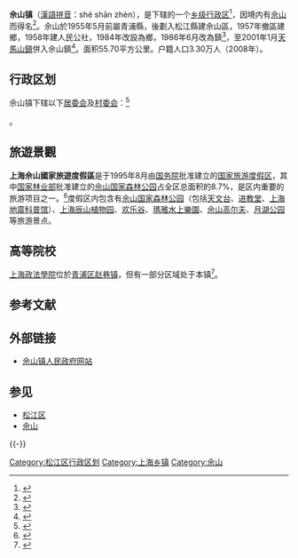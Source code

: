 {{中国乡级行政区
|景观照片文件名 = 
|景观照片描述 = 
|汉语拼音 = 
|其他语言 = 
|其他语言名称 = 
|旧称 = 
|地名出处 = 
|位置图文件名 = 
|位置图描述 = 
|自定义图片= 
|建置时间 = 
|政府驻地 = 
|毗邻 = 
|总面积 = 
|总人口 = 
|总人口年份 = 
|户籍人口 = 
|户籍人口年份 = 
|常住人口 = 
|常住人口年份 = 
|人口密度 = 
|GDP = 
|GDP年份 = 
|邮政编码 = 
|电话区号 = 21
|官方网站 = 
|网站名称 = 
|31/01/17/103/000}}

'''佘山镇'''（[[漢語拼音|漢語拼音]]：shé shān zhèn），是{{PRC admin/fullname|31/01/17/103/000|3}}下辖的一个[[乡级行政区|乡级行政区]]<ref>{{PRC admin/ref sgc|{{PRC admin/parent|31/01/17/103/000}}}}</ref>，因境内有[[佘山|佘山]]而得名<ref name="第二章街道、镇、乡">{{Cite web |url = http://www.shtong.gov.cn/newsite/node2/node2245/node70862/node70868/node70908/index.html |title = 第二章街道、镇、乡 |publisher = 上海市地方志办公室 |language = zh-cn |accessdate = 2014-08-25 |format = html |quote = 以山名得名，如松江县佘山镇、天马山镇； |archive-date = 2017-12-02 |archive-url = https://web.archive.org/web/20171202060526/http://shtong.gov.cn/Newsite/node2/node2245/node70862/node70868/node70908/index.html |dead-url = no }}</ref>。佘山於1955年5月前屬青浦縣，後劃入松江縣建佘山區，1957年撤區建鄉，1958年建人民公社，1984年改設為鄉，1986年6月改為鎮<ref name="松江县志 佘山乡">{{Cite web |url = http://www.shtong.gov.cn/newsite/node2/node4/node2250/songjiang/node46165/node46186/node46188/userobject1ai32358.html |title = 松江县志 - 第一卷建置 - 第三章乡镇 - 第十二节　佘山乡 |author = 上海市松江县地方史志编纂委员会 |date = 1991-08 |publisher = 上海市地方志办公室 |language = zh-cn |accessdate = 2014-12-01 |format = html |quote = 乡人民政府设在[[陈坊桥|陈坊桥镇]]。该地区原属[[青浦县|青浦县]]，1955年5月划入本县，成立[[佘山区|佘山区]][[人民政府|人民政府]]。1957年撤区并乡后为佘山乡。1958年建立佘山[[人民公社|人民公社]]。1984年改设[[佘山乡|佘山乡]]。1986年6月改为镇建制。 |archiveurl = https://web.archive.org/web/20141201171548/http://www.shtong.gov.cn/newsite/node2/node4/node2250/songjiang/node46165/node46186/node46188/userobject1ai32358.html |archivedate = 2014-12-01 |dead-url = no }}</ref>，至2001年1月[[天馬山鎮|天馬山鎮]]併入佘山鎮<ref name="松江区历史沿革">{{Cite web|url =http://www.xzqh.org/html/2008/0428/4972.html|title =松江区历史沿革|author =|date =2009-08-06|publisher =行政区划网|language =zh-cn|accessdate =2014-05-04|quote =|deadurl =yes|archiveurl =https://web.archive.org/web/20131203132804/http://www.xzqh.org/html/2008/0428/4972.html|archivedate =2013-12-03}}</ref>。面积55.70平方公里。户籍人口3.30万人（2008年）。

== 行政区划 ==
佘山镇下辖以下[[居委会|居委会]]及[[村委会|村委会]]：<ref>{{PRC admin/ref sgc|31/01/17/103/000}}</ref>

{{PRC admin/children|31/01/17/103/000}}。

== 旅遊景觀 ==
'''上海佘山國家旅遊度假區'''是于1995年8月由[[中华人民共和国国务院|国务院]]批准建立的[[国家旅游度假区|国家旅游度假区]]，其中[[中华人民共和国林业部|国家林业部]]批准建立的[[佘山国家森林公园|佘山国家森林公园]]占全区总面积的8.7%，是区内重要的旅游项目之一。<ref name="第三节　佘山国家森林公园">{{Cite web|url =http://shtong.gov.cn/newsite/node2/node2245/node69854/node69860/node69918/node69933/userobject1ai69599.html|title =第三节　佘山国家森林公园|publisher =上海市地方志办公室|language =zh-cn|accessdate =2014-08-25|format =html|quote =1993年5月，国家林业部批准建立包括12座山头在内的佘山国家森林公园。公园采取与上海市纺织品进出口公司联合开发的办法，筹措建园资金1000多万元，在东佘山修复和辟建景点，东佘山景区规划由程绪珂、周在春等负责。经过整修后的东佘山园于1994年11月首先开放，与松江县几个单位及佘山镇共同投资建设的佘山客运索道也同时投入运行。1995年5月，与佘山天主教堂、上海天文台等景点组成的西佘山园开放。<br>1995年8月，国务院批准建立面积为46.26平方公里的佘山国家旅游度假区，森林公园占全区总面积的8.7%，是区内重要的旅游项目之一。|archive-date =2019-04-15|archive-url =https://web.archive.org/web/20190415132941/http://shtong.gov.cn/newsite/node2/node2245/node69854/node69860/node69918/node69933/userobject1ai69599.html|dead-url =no}}</ref>度假区内包含有[[佘山国家森林公园|佘山国家森林公园]]（包括[[佘山天文台|天文台]]、[[佘山进教之佑圣母大殿|进教堂]]、[[上海地震科普馆|上海地震科普馆]]）、[[辰山_(松江)#上海辰山植物园|上海辰山植物园]]、[[上海欢乐谷|欢乐谷]]、[[上海玛雅海滩水公园|瑪雅水上樂園]]、[[上海佘山国际高尔夫俱乐部|佘山高尔夫]]、[[月湖公园|月湖公园]]等旅游景点。

== 高等院校 ==
[[上海政法學院|上海政法學院]]位於[[青浦区|青浦区]][[赵巷镇|赵巷镇]]，但有一部分区域处于本镇<ref>{{Cite web |url = http://www.shupl.edu.cn/html/xxgk/dlwz/1.html |title = 地理位置 |author =  |date =  |publisher = [[上海政法学院|上海政法学院]] |language = zh-cn |accessdate = 2014-04-04 |quote =  |archive-url = https://web.archive.org/web/20140407095418/http://www.shupl.edu.cn/html/xxgk/dlwz/1.html |archive-date = 2014-04-07 |dead-url = yes }}</ref>。

== 参考文献 ==
{{Reflist|2}}

== 外部链接 ==
* [https://web.archive.org/web/20140826115400/http://ssz.songjiang.gov.cn/ 佘山镇人民政府网站]{{zh-cn}}

== 参见 ==
{{Portal box|上海}}
* [[松江区|松江区]]
* [[佘山|佘山]]

{{-}}
{{PRC admin/navcat|31/01/17/103/000}}
{{上海市功能性区域}}

[[Category:松江区行政区划|Category:松江区行政区划]]
[[Category:上海乡镇|Category:上海乡镇]]
[[Category:佘山|Category:佘山]]